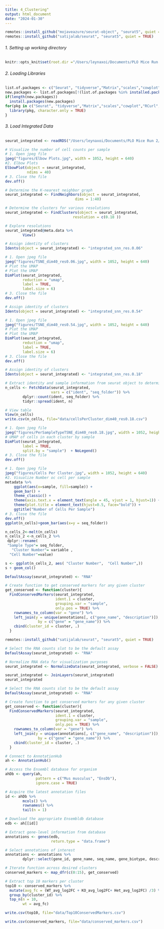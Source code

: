 ```yaml
---
title: 4_Clustering"
output: html_document
date: "2024-01-30"
---
```

```r
remotes::install_github("mojaveazure/seurat-object", "seurat5", quiet = TRUE)
remotes::install_github("satijalab/seurat", "seurat5", quiet = TRUE)
```

###### 1. Setting up working directory

```r
knitr::opts_knit$set(root.dir ="/Users/leynaxoi/Documents/PLO Mice Run 2/Analysis 3" )
```


###### 2. Loading Libraries

```r
list.of.packages <- c("Seurat", "tidyverse","Matrix","scales","cowplot","RCurl","AnnotationHub","rtracklayer","GPseq","ensembldb")
new.packages <- list.of.packages[!(list.of.packages %in% installed.packages()[,"Package"])]
if(length(new.packages))
  install.packages(new.packages)
for(pkg in c("Seurat", "tidyverse","Matrix","scales","cowplot","RCurl","AnnotationHub","rtracklayer","GPseq","ensembldb")){
  library(pkg, character.only = TRUE)
}
``` 


###### 3. Load Integrated Data 

```r
seurat_integrated <- readRDS("/Users/leynaxoi/Documents/PLO Mice Run 2/Analysis 3/results/integrated_seurat.rds")
```

```r
# Visualize the number of cell counts per sample
# 1. Open jpeg file
jpeg("figures/Elbow Plots.jpg", width = 1052, height = 640)
#2. Elbow Plots
ElbowPlot(object = seurat_integrated, 
          ndims = 40)
# 3. Close the file
dev.off()
```
```r
# Determine the K-nearest neighbor graph
seurat_integrated <- FindNeighbors(object = seurat_integrated, 
                                dims = 1:40)
```

```r
# Determine the clusters for various resolutions                                
seurat_integrated <- FindClusters(object = seurat_integrated,
                               resolution = c(0.18 ))

```

```r
# Explore resolutions
seurat_integrated@meta.data %>% 
        View()
```


```r
# Assign identity of clusters
Idents(object = seurat_integrated) <- "integrated_snn_res.0.06"
```
```r
# 1. Open jpeg file
jpeg("figures/TSNE_dim40_res0.06.jpg", width = 1052, height = 640)
# Plot the UMAP
# Plot the UMAP
DimPlot(seurat_integrated,
        reduction = "umap",
        label = TRUE,
        label.size = 6)
# 3. Close the file
dev.off()
```
```r
# Assign identity of clusters
Idents(object = seurat_integrated) <- "integrated_snn_res.0.54"
```
```r
# 1. Open jpeg file
jpeg("figures/TSNE_dim40_res0.54.jpg", width = 1052, height = 640)
# Plot the UMAP
# Plot the UMAP
DimPlot(seurat_integrated,
        reduction = "umap",
        label = TRUE,
        label.size = 6)
# 3. Close the file
dev.off()
```

```r
# Assign identity of clusters
Idents(object = seurat_integrated) <- "integrated_snn_res.0.18"
```
```r
# Extract identity and sample information from seurat object to determine the number of cells per cluster per sample
n_cells <- FetchData(seurat_integrated, 
                     vars = c("ident", "seq_folder")) %>%
        dplyr::count(ident, seq_folder) %>%
        tidyr::spread(ident, n)

# View table
View(n_cells)
write.csv(n_cells, file="data/cellsPerCluster_dim40_res0.18.csv")
```

```r
# 1. Open jpeg file
jpeg("figures/PerSampleTypeTSNE_dim40_res0.18.jpg", width = 1052, height = 640)
# UMAP of cells in each cluster by sample
DimPlot(seurat_integrated, 
        label = TRUE, 
        split.by = "sample")  + NoLegend()
# 3. Close the file
dev.off()
```

```r
# 1. Open jpeg file
jpeg("figures/Cells Per Cluster.jpg", width = 1052, height = 640)
#2. Visualize Number oc cell per sample
metadata %>% 
  	ggplot(aes(x=sample, fill=sample)) + 
  	geom_bar() +
  	theme_classic() +
  	theme(axis.text.x = element_text(angle = 45, vjust = 1, hjust=1)) +
  	theme(plot.title = element_text(hjust=0.5, face="bold")) +
  	ggtitle("Number of Cells Per Sample")
# 3. Close the file
dev.off()
ggplot(n_cells)+geom_bar(aes(x=y = seq_folder))
```

```r
n_cells_2<-melt(n_cells)
n_cells_2 <-n_cells_2 %>% 
 dplyr::rename(
 "Sample Type"= seq_folder,
   "Cluster Number"= variable ,
  "Cell Number"=value)
```
```r
s <- ggplot(n_cells_2, aes( "Cluster Number",  "Cell Number",))
s + geom_col()
```

```r
DefaultAssay(seurat_integrated) <- "RNA"
```
```r
# Create function to get conserved markers for any given cluster
get_conserved <- function(cluster){
  FindConservedMarkers(seurat_integrated,
                       ident.1 = cluster,
                       grouping.var = "sample",
                       only.pos = TRUE) %>%
    rownames_to_column(var = "gene") %>%
    left_join(y = unique(annotations[, c("gene_name", "description")]),
               by = c("gene" = "gene_name")) %>%
    cbind(cluster_id = cluster, .)
  }
```
```r
remotes::install_github("satijalab/seurat", "seurat5", quiet = TRUE)
```
```r
# Select the RNA counts slot to be the default assay
DefaultAssay(seurat_integrated) <- "RNA"

# Normalize RNA data for visualization purposes
seurat_integrated <- NormalizeData(seurat_integrated, verbose = FALSE)
```
```r
seurat_integrated <- JoinLayers(seurat_integrated)
seurat_integrated
```
```r
# Select the RNA counts slot to be the default assay
DefaultAssay(seurat_integrated) <- "RNA"
```

```r
# Create function to get conserved markers for any given cluster
get_conserved <- function(cluster){
  FindConservedMarkers(seurat_integrated,
                       ident.1 = cluster,
                       grouping.var = "sample",
                       only.pos = TRUE) %>%
    rownames_to_column(var = "gene") %>%
    left_join(y = unique(annotations[, c("gene_name", "description")]),
               by = c("gene" = "gene_name")) %>%
    cbind(cluster_id = cluster, .)
  }
```
```r
# Connect to AnnotationHub
ah <- AnnotationHub()

# Access the Ensembl database for organism
ahDb <- query(ah, 
              pattern = c("Mus musculus", "EnsDb"), 
              ignore.case = TRUE)

# Acquire the latest annotation files
id <- ahDb %>%
        mcols() %>%
        rownames() %>%
        tail(n = 1)

# Download the appropriate Ensembldb database
edb <- ah[[id]]

# Extract gene-level information from database
annotations <- genes(edb, 
                     return.type = "data.frame")

# Select annotations of interest
annotations <- annotations %>%
        dplyr::select(gene_id, gene_name, seq_name, gene_biotype, description)
```

```r
# Iterate function across desired clusters
conserved_markers <- map_dfr(c(0:15), get_conserved)
```
```r
# Extract top 10 markers per cluster
top10 <- conserved_markers %>% 
  mutate(avg_fc = (WT_avg_log2FC + KO_avg_log2FC+ Het_avg_log2FC) /3) %>% 
  group_by(cluster_id) %>% 
  top_n(n = 10, 
        wt = avg_fc)
```

```r
write.csv(top10, file="data/Top10ConservedMarkers.csv")
```
```r
write.csv(conserved_markers, file="data/conserved_markers.csv")
```


